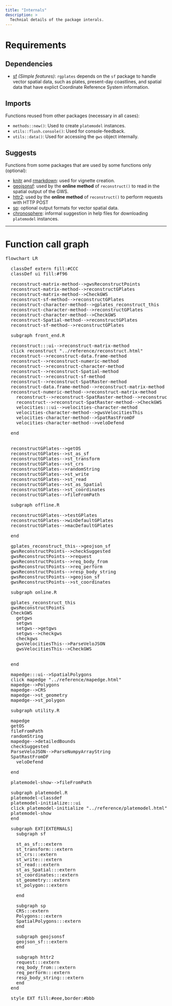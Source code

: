 ```yaml
---
title: "Internals"
description: >
  Technial details of the package interals.
---
```

<script type="module">
  import mermaid from 'https://cdn.jsdelivr.net/npm/mermaid@10/dist/mermaid.esm.min.mjs';
</script>


# Requirements

## Dependencies

- [sf](https://cran.r-project.org/package=sf) *(Simple features)*: `rgplates` depends on the `sf` package to handle vector spatial data, such as plates, present-day coastlines, and spatial data that have explict Coordinate Reference System information. 

## Imports

Functions reused from other packages (necessary in all cases):

- `methods::new()`: Used to create `platemodel` instances.
- `utils::flush.console()`: Used for console-feedback.
- `utils::data()`: Used for accessing the `gws` object internally.

## Suggests

Functions from some packages that are used by some functions only (optional):

- [knitr](https://cran.r-project.org/package=knitr) and [rmarkdown](https://cran.r-project.org/package=rmarkdown): used for vignette creation.
- [geojsonsf](https://cran.r-project.org/package=geojsonsf): used by the **online method** of `reconstruct()` to read in the spatial output of the GWS. 
- [httr2](https://cran.r-project.org/package=httr2): used by the **online method** of `reconstruct()` to perform requests with HTTP POST 
- [sp](https://cran.r-project.org/package=sp): optional output formats for vector spatial data.
- [chronosphere](https://cran.r-project.org/package=chronosphere): informal suggestion in help files for downloading `platemodel` instances.

* * *


# Function call graph

<pre class="mermaid">
flowchart LR

  classDef extern fill:#CCC
  classDef ui fill:#f96

  reconstruct-matrix-method-->gwsReconstructPoints
  reconstruct-matrix-method-->reconstructGPlates
  reconstruct-matrix-method-->CheckGWS
  reconstruct-sf-method-->reconstructGPlates
  reconstruct-character-method-->gplates_reconstruct_this
  reconstruct-character-method-->reconstructGPlates
  reconstruct-character-method-->CheckGWS
  reconstruct-Spatial-method-->reconstructGPlates
  reconstruct-sf-method-->reconstructGPlates

  subgraph front_end.R

  reconstruct:::ui-->reconstruct-matrix-method
  click reconstruct "../reference/reconstruct.html"
  reconstruct-->reconstruct-data.frame-method
  reconstruct-->reconstruct-numeric-method
  reconstruct-->reconstruct-character-method
  reconstruct-->reconstruct-Spatial-method
  reconstruct-->reconstruct-sf-method
  reconstruct-->reconstruct-SpatRaster-method
  reconstruct-data.frame-method-->reconstruct-matrix-method
  reconstruct-numeric-method-->reconstruct-matrix-method
	reconstruct-->reconstruct-SpatRaster-method-->reconstruct-matrix-method
	reconstruct-->reconstruct-SpatRaster-method-->CheckGWS
	velocities:::ui-->velocities-character-method
	velocities-character-method-->gwsVelocitiesThis
	velocities-character-method-->SpatRastFromDF
	velocities-character-method-->veloDefend

  end


  reconstructGPlates-->getOS
  reconstructGPlates-->st_as_sf
  reconstructGPlates-->st_transform
  reconstructGPlates-->st_crs
  reconstructGPlates-->randomString
  reconstructGPlates-->st_write
  reconstructGPlates-->st_read
  reconstructGPlates-->st_as_Spatial
  reconstructGPlates-->st_coordinates
  reconstructGPlates-->fileFromPath

  subgraph offline.R

  reconstructGPlates-->testGPlates
  reconstructGPlates-->winDefaultGPlates
  reconstructGPlates-->macDefaultGPlates
  
  end

  gplates_reconstruct_this-->geojson_sf
  gwsReconstructPoints-->checkSuggested
  gwsReconstructPoints-->request
  gwsReconstructPoints-->req_body_from
  gwsReconstructPoints-->req_perform
  gwsReconstructPoints-->resp_body_string
  gwsReconstructPoints-->geojson_sf
  gwsReconstructPoints-->st_coordinates

  subgraph online.R

  gplates_reconstruct_this
  gwsReconstructPoints
  CheckGWS
	getgws
	setgws
	setgws-->getgws
	setgws-->checkgws
	checkgws
	gwsVelocitiesThis-->ParseVeloJSON
	gwsVelocitiesThis-->CheckGWS
	
  
  end
  
  mapedge:::ui-->SpatialPolygons
  click mapedge "../reference/mapedge.html"
  mapedge-->Polygons
  mapedge-->CRS
  mapedge-->st_geometry
  mapedge-->st_polygon

  subgraph utility.R

  mapedge
  getOS
  fileFromPath
  randomString
  mapedge-->detailedBounds
  checkSuggested
  ParseVeloJSON-->ParseNumpyArrayString
  SpatRastFromDF
	veloDefend

  end

  platemodel-show-->fileFromPath

  subgraph platemodel.R
  platemodel-classdef
  platemodel-initialize:::ui
  click platemodel-initialize "../reference/platemodel.html"
  platemodel-show
  end

  subgraph EXT[EXTERNALS]
	subgraph sf

	st_as_sf:::extern
	st_transform:::extern
	st_crs:::extern
	st_write:::extern
	st_read:::extern
	st_as_Spatial:::extern
	st_coordinates:::extern
	st_geometry:::extern
	st_polygon:::extern

	end

	subgraph sp
	CRS:::extern
	Polygons:::extern
	SpatialPolygons:::extern
	end

	subgraph geojsonsf
	geojson_sf:::extern
	end

	subgraph httr2 
	request:::extern
	req_body_from:::extern
	req_perform:::extern
	resp_body_string:::extern
	end
  end
  
  style EXT fill:#eee,border:#bbb

</pre>
